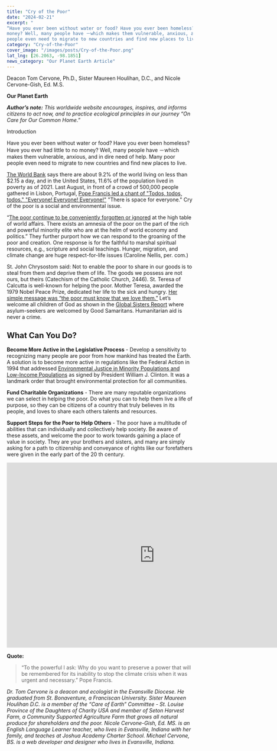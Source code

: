 ```yaml
---
title: "Cry of the Poor"
date: "2024-02-21" 
excerpt: "
“Have you ever been without water or food? Have you ever been homeless? Have you ever had little to no
money? Well, many people have －which makes them vulnerable, anxious, and in dire need of help. Many poor
people even need to migrate to new countries and find new places to live."
category: "Cry-of-the-Poor"
cover_image: "/images/posts/Cry-of-the-Poor.png"
lat_lng: [26.2063, -98.1851]
news_category: "Our Planet Earth Article"
---
```


Deacon Tom Cervone, Ph.D., Sister Maureen Houlihan, D.C., and Nicole Cervone-Gish, Ed. M.S.

**Our Planet Earth**

**_Author’s note:_** _This worldwide website encourages, inspires, and informs citizens to act now, and to practice
ecological principles in our journey “On Care for Our Common Home.”_

Introduction

Have you ever been without water or food? Have you ever been homeless? Have you ever had little to no
money? Well, many people have －which makes them vulnerable, anxious, and in dire need of help. Many poor
people even need to migrate to new countries and find new places to live.

[The World Bank](https://www.worldvision.org/sponsorship-news-stories/global-poverty-facts) says there are about 9.2% of the world living on less than $2.15 a day, and in the United
States, 11.6% of the population lived in poverty as of 2021. Last August, in front of a crowd of 500,000 people
gathered in Lisbon, Portugal, [Pope Francis led a chant of &quot;Todos, todos, todos.&quot; &quot;Everyone! Everyone!
Everyone!&quot;](https://www.globalsistersreport.org/columns/todos-todos-todos-it-will-take-all-us?) &quot;There is space for everyone.&quot; Cry of the poor is a social and environmental issue.

“[The poor continue to be conveniently forgotten or ignored](https://laudatosiactionplatform.org/listening-to-the-cry-of-the-poor/) at the high table of world affairs. There exists an
amnesia of the poor on the part of the rich and powerful minority elite who are at the helm of world economy
and politics.” They further purport how we can respond to the groaning of the poor and creation. One response
is for the faithful to marshal spiritual resources, e.g., scripture and social teachings. Hunger, migration, and
climate change are huge respect-for-life issues (Caroline Nellis, per. com.)

St. John Chrysostom said: Not to enable the poor to share in our goods is to steal from them and deprive them
of life. The goods we possess are not ours, but theirs (Catechism of the Catholic Church, 2446). St. Teresa of
Calcutta is well-known for helping the poor. Mother Teresa, awarded the 1979 Nobel Peace Prize, dedicated her
life to the sick and hungry. [Her simple message was “the poor must know that we love them.”](https://www.nobelprize.org/prizes/peace/1979/teresa/documentary/) Let’s welcome all
children of God as shown in the [Global Sisters Report](https://www.globalsistersreport.org/news/opening-us-mexico-wall-aid-groups-welcome-strangers) where asylum-seekers are welcomed by Good
Samaritans. Humanitarian aid is never a crime.

## What Can You Do?

**Become More Active in the Legislative Process** - Develop a sensitivity to recognizing many people are poor
from how mankind has treated the Earth. A solution is to become more active in regulations like the Federal
Action in 1994 that addressed [Environmental Justice in Minority Populations and Low-Income Populations](https://www.epa.gov/laws-regulations/summary-executive-order-12898-federal-actions-address-environmental-justice) as
signed by President William J. Clinton. It was a landmark order that brought environmental protection for all
communities.

**Fund Charitable Organizations** - There are many reputable organizations we can select in helping the poor.
Do what you can to help them live a life of purpose, so they can be citizens of a country that truly believes in its
people, and loves to share each others talents and resources.

**Support Steps for the Poor to Help Others** - The poor have a multitude of abilities that can individually and
collectively help society. Be aware of these assets, and welcome the poor to work towards gaining a place of
value in society. They are your brothers and sisters, and many are simply asking for a path to citizenship and
conveyance of rights like our forefathers were given in the early part of the 20 th century.

<iframe width="800" height="500" src="https://www.youtube.com/embed/Pwe_bd0TUjk?si=RKNuy9ViLgeH8dBU" title="YouTube video player" frameborder="0" allow="accelerometer; autoplay; clipboard-write; encrypted-media; gyroscope; picture-in-picture; web-share" allowfullscreen></iframe>

**Quote:**

> “To the powerful I ask: Why do you want to preserve a power that will be remembered for its inability to stop
> the climate crisis when it was urgent and necessary.” Pope Francis.

_Dr. Tom Cervone is a deacon and ecologist in the Evansville Diocese. He graduated from St. Bonaventure, a
Franciscan University. Sister Maureen Houlihan D.C. is a member of the “Care of Earth” Committee - St.
Louise Province of the Daughters of Charity USA and member of Seton Harvest Farm, a Community Supported
Agriculture Farm that grows all natural produce for shareholders and the poor. Nicole Cervone-Gish, Ed. MS.
is an English Language Learner teacher, who lives in Evansville, Indiana with her family, and teaches at
Joshua Academy Charter School. Michael Cervone, BS. is a web developer and designer who lives in
Evansville, Indiana._
